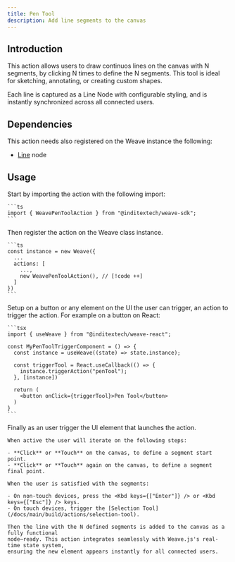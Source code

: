 ```yaml
---
title: Pen Tool
description: Add line segments to the canvas
---
```



## Introduction

This action allows users to draw continuos lines on the canvas with N segments, by
clicking N times to define the N segments. This tool is ideal for sketching, annotating,
or creating custom shapes.

Each line is captured as a Line Node with configurable styling, and is instantly
synchronized across all connected users.

## Dependencies

This action needs also registered on the Weave instance the following:

- [Line](/docs/main/build/nodes/line) node

## Usage

<Accordions>
  <Accordion title="1. Import the action" id="import-action">
    Start by importing the action with the following import:

    ```ts
    import { WeavePenToolAction } from "@inditextech/weave-sdk";
    ```

  </Accordion>
  <Accordion title="2. Register the action" id="register-action">
    Then register the action on the Weave class instance.

    ```ts
    const instance = new Weave({
      ...
      actions: [
        ...,
        new WeavePenToolAction(), // [!code ++]
      ]
    })
    ```

  </Accordion>
  <Accordion title="3. Setup the action trigger" id="setup-action-trigger">
    Setup on a button or any element on the UI the user can trigger, an action
    to trigger the action. For example on a button on React:

    ```tsx
    import { useWeave } from "@inditextech/weave-react";

    const MyPenToolTriggerComponent = () => {
      const instance = useWeave((state) => state.instance);

      const triggerTool = React.useCallback(() => {
        instance.triggerAction("penTool");
      }, [instance])

      return (
        <button onClick={triggerTool}>Pen Tool</button>
      )
    }
    ```

  </Accordion>
  <Accordion title="4. Trigger the action" id="trigger-the-action">
    Finally as an user trigger the UI element that launches the action.

    When active the user will iterate on the following steps:

    - **Click** or **Touch** on the canvas, to define a segment start point.
    - **Click** or **Touch** again on the canvas, to define a segment final point.

    When the user is satisfied with the segments:

    - On non-touch devices, press the <Kbd keys={["Enter"]} /> or <Kbd keys={["Esc"]} /> keys.
    - On touch devices, trigger the [Selection Tool](/docs/main/build/actions/selection-tool).

    Then the line with the N defined segments is added to the canvas as a fully functional
    node—ready. This action integrates seamlessly with Weave.js's real-time state system,
    ensuring the new element appears instantly for all connected users.

  </Accordion>
</Accordions>
